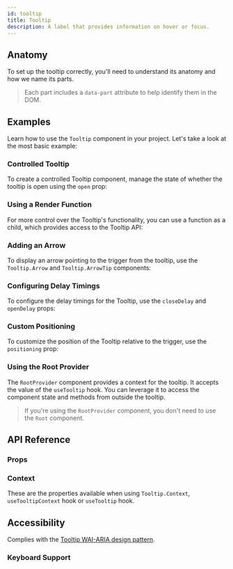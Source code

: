 ```yaml
---
id: tooltip
title: Tooltip
description: A label that provides information on hover or focus.
---
```


<ComponentPreview id="Tooltip" />

## Anatomy

To set up the tooltip correctly, you'll need to understand its anatomy and how we name its parts.

> Each part includes a `data-part` attribute to help identify them in the DOM.

<Anatomy id="tooltip" />

## Examples

Learn how to use the `Tooltip` component in your project. Let's take a look at the most basic example:

<Example id="basic" />

### Controlled Tooltip

To create a controlled Tooltip component, manage the state of whether the tooltip is open using the `open` prop:

<Example id="controlled" />

### Using a Render Function

For more control over the Tooltip's functionality, you can use a function as a child, which provides access to the
Tooltip API:

<Example id="render-fn" />

### Adding an Arrow

To display an arrow pointing to the trigger from the tooltip, use the `Tooltip.Arrow` and `Tooltip.ArrowTip` components:

<Example id="arrow" />

### Configuring Delay Timings

To configure the delay timings for the Tooltip, use the `closeDelay` and `openDelay` props:

<Example id="timings" />

### Custom Positioning

To customize the position of the Tooltip relative to the trigger, use the `positioning` prop:

<Example id="positioning" />

### Using the Root Provider

The `RootProvider` component provides a context for the tooltip. It accepts the value of the `useTooltip` hook. You can
leverage it to access the component state and methods from outside the tooltip.

<Example id="root-provider" />

> If you're using the `RootProvider` component, you don't need to use the `Root` component.

## API Reference

### Props

<ComponentTypes id="tooltip" />

### Context

These are the properties available when using `Tooltip.Context`, `useTooltipContext` hook or `useTooltip` hook.

<ContextType id="tooltip" />

## Accessibility

Complies with the [Tooltip WAI-ARIA design pattern](https://www.w3.org/WAI/ARIA/apg/patterns/tooltip/).

### Keyboard Support

<KeyBindingsTable id="tooltip" />
